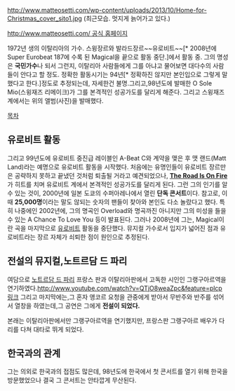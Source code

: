 http://www.matteosetti.com/wp-content/uploads/2013/10/Home-for-Christmas_cover_sito1.jpg
(최근모습. 멋지게 늙어가고 있다.)

[[http://www.matteosetti.com/ 공식 홈페이지]]

1972년 생의 이탈리아의 가수. 스윙장르와 발라드장르~~유로비트~~[* 2008년에 Super Eurobeat 187에 수록 된 Magical을 끝으로 활동 중단.]에서 활동 중.
그의 명성은 '''국민가수'''나 되서 그런지, 이탈리아 사람들에게 그를 아냐고 물어보면 대다수의 사람들이 안다고 할 정도.
정확한 활동시기는 94년[* 정확하진 않지만 본인입으로 그렇게 말했다고 한다.]정도로 추정되는데, 자세한건 불명.그리고,98년도에 발매한 O Sole Mio(스윙재즈 리메이크)가 그를 본격적인 성공가도를 달리게 해준다. 그리고 스윙재즈 계에서는 위의 앨범(사진)을 발매했다.

[[목차]]

== 유로비트 활동 ==
그리고 99년도에 유로비트 중진급 레이블인 A-Beat C와 계약을 맺은 후 맷 랜드(Matt Land)라는 예명으로 유로비트 활동을 시작했다. 처음에는 유명인들이 유로비트 장르만은 공략하지 못하고 끝냈던 것처럼 퇴출될 거라고 예견되었으나, [http://www.youtube.com/watch?v=Re2BTeMfH5A '''The Road Is On Fire''']가 히트를 치며 유로비트 계에서 본격적인 성공가도를 달리게 된다. 그런 그의 인기를 알수 있는 것이, 2000년에 일본 도쿄의 수퍼아레나에서 열린 '''단독 콘서트'''이다. 참고로, 이때 '''25,000명'''이라는 말도 않되는 숫자의 팬들이 찾아와 본인도 다소 놀랐다고 했다.
특히 나중에인 2002년에, 그의 명곡인 Overload와 명곡까진 아니지만 그의 미성을 들을 수 있는 A Chance To Love You 등이 발표된다. 그러나 2008년에 그는, Magical이란 곡을 마지막으로 [[유로비트]] 활동을 중단했다. 뮤지컬 가수로서 입지가 넓어진 점과 유로비트라는 장르 자체가 쇠퇴한 점이 원인으로 추정된다.

== 전설의 뮤지컬,노트르담 드 파리 ==
여담으로 [[노트르담 드 파리]] 프랑스 판과 이탈리아판에서 고독한 시인인 그랭구아르역을 연기하였다.[[http://www.youtube.com/watch?v=QTjO8weaZpc&feature=plcp 링크]]
그리고 마지막에는,그 혼자 앵코르 요청을 관중에게 받아서 무반주와 반주를 섞어서 열창을 하였는데,그 공연은 그에게 '''전설이 되었다.'''

본래는 이탈리아판에서만 그랭구아르역을 연기했지만, 프랑스판 그랭구아르 배우가 다리를 다쳐 대타로 뛰게 되었다.
== 한국과의 관계 ==
그는 의외로 한국과의 접점도 많은데, 98년도에 한국에서 첫 콘서트를 열기 위해 한국을 방문했었으나 결국 그 콘서트는 안타깝게 무산된다.
